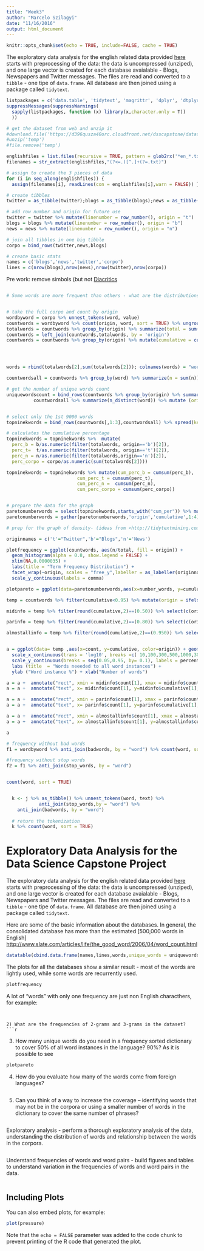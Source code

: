 ```yaml
---
title: "Week3"
author: "Marcelo Szilagyi"
date: "11/16/2016"
output: html_document
---
```



```r
knitr::opts_chunk$set(echo = TRUE, include=FALSE, cache = TRUE)
```
###########

The exploratory data analysis for the english related data provided [here](https://d396qusza40orc.cloudfront.net/dsscapstone/dataset/Coursera-SwiftKey.zip') starts with preprocessing of the data: the data is uncompressed (unziped), and one large vector is created for each database avaialable - Blogs, Newspapers and Twitter messages. The files are read and converted to a `tibble` - one tipe of `data.frame`. All database are then joined using a package called `tidytext`.

```r
listpackages = c('data.table', 'tidytext', 'magrittr', 'dplyr', 'dtplyr', 'tibble', 'tm', 'stringr', 'ggplot2','scales','DT', 'tidyr')
suppressMessages(suppressWarnings(
  sapply(listpackages, function (x) library(x,character.only = T))
  ))
```

```r
# get the dataset from web and unzip it
#download.file('https://d396qusza40orc.cloudfront.net/dsscapstone/dataset/Coursera-SwiftKey.zip',destfile = "temp")
#unzip('temp')
#file.remove('temp')
```

```r
englishfiles = list.files(recursive = TRUE, pattern = glob2rx('*en_*.txt'))
filenames = str_extract(englishfiles,"(?<=.)[^.]+(?=.txt)")

# assign to create the 3 pieces of data
for (i in seq_along(englishfiles)) {
  assign(filenames[i], readLines(con = englishfiles[i],warn = FALSE)) }

# create tibbles
twitter = as_tibble(twitter);blogs = as_tibble(blogs);news = as_tibble(news)

# add row number and origin for future use
twitter = twitter %>% mutate(linenumber = row_number(), origin = "t")
blogs = blogs %>% mutate(linenumber = row_number(), origin = "b")
news = news %>% mutate(linenumber = row_number(), origin = "n")

# join all tibbles in one big tibble
corpo = bind_rows(twitter,news,blogs)

# create basic stats
names = c('blogs','news','twitter','corpo')
lines = c(nrow(blogs),nrow(news),nrow(twitter),nrow(corpo))

```


Pre work: remove simbols (but not [Diacritics](https://en.wikipedia.org/wiki/Diacritic )
```r

```

```r

# Some words are more frequent than others - what are the distributions of word frequencies?


# take the full corpo and count by origin 
wordbyword = corpo %>% unnest_tokens(word, value)
countwords = wordbyword %>% count(origin, word, sort = TRUE) %>% ungroup()
totalwords = countwords %>% group_by(origin) %>% summarize(total = sum(n))
countwords = left_join(countwords,totalwords, by = 'origin')
countwords = countwords %>% group_by(origin) %>% mutate(cumulative = cumsum(n/total), count = dense_rank(desc(n))) %>% ungroup()




words = rbind(totalwords[2],sum(totalwords[2])); colnames(words) = "words"

countwordsall = countwords %>% group_by(word) %>% summarize(n = sum(n)) %>% ungroup %>% arrange(desc(n)) %>% mutate (origin = "corpo")

# get the number of unique words count
uniquewordscount = bind_rows(countwords %>% group_by(origin) %>% summarize(n_distinct(word)), 
          countwordsall %>% summarize(n_distinct(word)) %>% mutate (origin="corpo"))


# select only the 1st 9000 words
topninekwords = bind_rows(countwords[,1:3],countwordsall) %>% spread(key=origin, value = n) %>% arrange(desc(corpo)) %>% top_n(n=9000, wt = corpo)

# calculates the cumulative percentage
topninekwords = topninekwords %>%  mutate(  
  perc_b = b/as.numeric(filter(totalwords, origin=='b')[2]),
  perc_t=  t/as.numeric(filter(totalwords, origin=='t')[2]),
  perc_n = n/as.numeric(filter(totalwords,origin=='n')[2]), 
  perc_corpo = corpo/as.numeric(sum(totalwords[2])))

topninekwords = topninekwords %>% mutate(cum_perc_b = cumsum(perc_b),
                          cum_perc_t = cumsum(perc_t),
                          cum_perc_n =  cumsum(perc_n),
                          cum_perc_corpo = cumsum(perc_corpo))


# prepare the data for the graph
paretonumberwords = select(topninekwords,starts_with("cum_per")) %>% mutate(number_words = row_number())
paretonumberwords = gather(paretonumberwords,'origin','cumulative',1:4)


```

```r
# prep for the graph of density- (ideas from <http://tidytextmining.com/tfidf.html>)

originnames = c('t'="Twitter",'b'="Blogs",'n'='News')

plotfrequency = ggplot(countwords, aes(n/total, fill = origin)) +
  geom_histogram(alpha = 0.8, show.legend = FALSE) +
  xlim(NA,0.0000035) +
  labs(title = "Term Frequency Distribution") +
  facet_wrap(~origin, scales = "free_y",labeller = as_labeller(originnames),nrow = 3)+
  scale_y_continuous(labels = comma)

plotpareto = ggplot(data=paretonumberwords,aes(x=number_words, y=cumulative, color=origin)) + geom_point(shape=1) + scale_x_continuous(trans = 'log10')

temp = countwords %>% filter(cumulative<0.95) %>% mutate(origin = ifelse(origin =='t',"Twitter", ifelse(origin =='b',"Blog","News")))

midinfo = temp %>% filter(round(cumulative,2)==(0.50)) %>% select(c(origin,cumulative,count)) %>% group_by(origin)%>% ungroup() %>% filter(count==max(count)|count==min(count)) %>% group_by(origin) %>% filter(cumulative==max(cumulative))

parinfo = temp %>% filter(round(cumulative,2)==(0.80)) %>% select(c(origin,cumulative,count)) %>% group_by(origin)%>% ungroup() %>% filter(count==max(count)|count==min(count)) %>% group_by(origin) %>% filter(cumulative==max(cumulative))

almostallinfo = temp %>% filter(round(cumulative,2)==(0.950)) %>% select(c(origin,cumulative,count)) %>% group_by(origin)%>% ungroup() %>% filter(count==max(count)|count==min(count)) %>% group_by(origin) %>% filter(cumulative==max(cumulative))


a = ggplot(data= temp ,aes(x=count, y=cumulative, color=origin)) + geom_point(shape=1) + 
  scale_x_continuous(trans = 'log10', breaks =c( 10,100,300,500,1000,3000,10000))  + 
  scale_y_continuous(breaks = seq(0.05,0.95, by= 0.1), labels = percent) + 
  labs (title  = "Words neeeded to all word instances") + 
  ylab ("Word instance %") + xlab("Number of words") 

a = a +  annotate("rect", xmin = midinfo$count[1], xmax = midinfo$count[2], ymin = 0.475, ymax = 0.525, alpha = .2)  
a = a +  annotate("text", x= midinfo$count[1], y=midinfo$cumulative[1], label=paste0(as.character(midinfo[1,1])," ",as.character(midinfo[1,3])," words \n",as.character(midinfo[2,1]),"",as.character(midinfo[2,3])," words "))

a = a +  annotate("rect", xmin = parinfo$count[1], xmax = parinfo$count[2], ymin = 0.775, ymax = 0.825, alpha = .2)  
a = a +  annotate("text", x= parinfo$count[1], y=parinfo$cumulative[1], label=paste0(as.character(parinfo[1,1])," ",as.character(parinfo[1,3])," words \n",as.character(parinfo[2,1])," ",as.character(parinfo[2,3])," words "))

a = a +  annotate("rect", xmin = almostallinfo$count[1], xmax = almostallinfo$count[2], ymin = 0.925, ymax = 0.975, alpha = .2)  
a = a +  annotate("text", x= almostallinfo$count[1], y=almostallinfo$cumulative[1], label=paste0(as.character(almostallinfo[1,1]),"  ",as.character(almostallinfo[1,3])," words \n ",as.character(almostallinfo[2,1])," ",as.character(almostallinfo[2,3])," words "))

a


```

```r

# frequency without bad words
f1 = wordbyword %>% anti_join(badwords, by = "word") %>% count(word, sort = TRUE) 

#frequency without stop words
f2 = f1 %>% anti_join(stop_words, by = "word") 


count(word, sort = TRUE)


  k <- j %>% as_tibble() %>% unnest_tokens(word, text) %>% 
            anti_join(stop_words,by = "word") %>% 
    anti_join(badwords, by = "word")
  
  # return the tokenization
  k %>% count(word, sort = TRUE)

```



  
####################################################################

# Exploratory Data Analysis for the Data Science Capstone Project

The exploratory data analysis for the english related data provided [here](https://d396qusza40orc.cloudfront.net/dsscapstone/dataset/Coursera-SwiftKey.zip') starts with preprocessing of the data: the data is uncompressed (unziped), and one large vector is created for each database avaialable - Blogs, Newspapers and Twitter messages. The files are read and converted to a `tibble` - one tipe of `data.frame`. All database are then joined using a package called `tidytext`.

Here are some of the basic information about the databases. In general, the consolidated database has more than the estimated [500,000 words in English] <http://www.slate.com/articles/life/the_good_word/2006/04/word_count.html>

```r
datatable(cbind.data.frame(names,lines,words,unique_words = uniquewordscount[,2]),colnames = c('Database','Lines','Words','Unique Words')) %>% formatCurrency(c('lines','words','n_distinct(word)'),currency = "",digits = 0)
```


The plots for all the databases show a similar result - most of the words are lightly used, while some words are recurrently used.  
```r
plotfrequency
```

A lot of "words" with only one frequency are just non English characthers, for example: 

```r

```



```

2) What are the frequencies of 2-grams and 3-grams in the dataset?
```r

```


3) How many unique words do you need in a frequency sorted dictionary to cover 50% of all word instances in the language? 90%?
As it is possible to see
```r
plotpareto

```

4) How do you evaluate how many of the words come from foreign languages?
```r

```

5) Can you think of a way to increase the coverage -- identifying words that may not be in the corpora or using a smaller number of words
in the dictionary to cover the same number of phrases?
```r

```


Exploratory analysis - perform a thorough exploratory analysis of the data, understanding the distribution of words and relationship between the words in the corpora.
```r

```

Understand frequencies of words and word pairs - build figures and tables to understand variation in the frequencies of words and word pairs in the data.
```r

```



## Including Plots

You can also embed plots, for example:

```r
plot(pressure)
```

Note that the `echo = FALSE` parameter was added to the code chunk to prevent printing of the R code that generated the plot.
